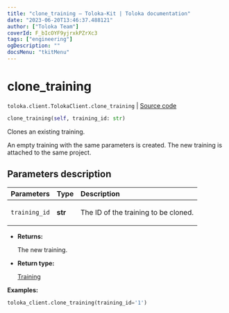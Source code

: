 ```yaml
---
title: "clone_training — Toloka-Kit | Toloka documentation"
date: "2023-06-20T13:46:37.488121"
author: ["Toloka Team"]
coverId: F_bIcOYF9yjrxkPZrXc3
tags: ["engineering"]
ogDescription: ""
docsMenu: "tkitMenu"
---
```


# clone_training

`toloka.client.TolokaClient.clone_training` | [Source code](https://github.com/Toloka/toloka-kit/blob/v1.2.0/src/client/__init__.py#L1900)

```python
clone_training(self, training_id: str)
```

Clones an existing training.

An empty training with the same parameters is created.
The new training is attached to the same project.

## Parameters description

| Parameters | Type | Description |
| :----------| :----| :-----------|
`training_id`|**str**|<p>The ID of the training to be cloned.</p>

* **Returns:**

  The new training.

* **Return type:**

  [Training](/docs/toloka-kit/reference/toloka.client.training.Training)

**Examples:**

```python
toloka_client.clone_training(training_id='1')
```
